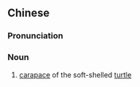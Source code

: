{{also|鳖甲}}
==Chinese==
{{zh-forms|s=鳖甲}}

===Pronunciation===
{{zh-pron
|m=biējiǎ
|cat=n
}}

===Noun===
{{zh-noun}}

# [[carapace]] of the soft-shelled [[turtle]]